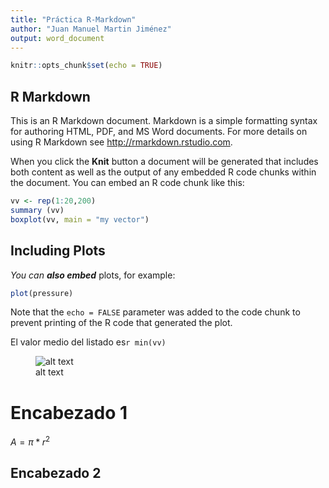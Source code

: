```yaml
---
title: "Práctica R-Markdown"
author: "Juan Manuel Martin Jiménez"
output: word_document
---
```


```r
knitr::opts_chunk$set(echo = TRUE)
```

## R Markdown

This is an R Markdown document. Markdown is a simple formatting syntax for authoring HTML, PDF, and MS Word documents. For more details on using R Markdown see <http://rmarkdown.rstudio.com>.

When you click the **Knit** button a document will be generated that includes both content as well as the output of any embedded R code chunks within the document. You can embed an R code chunk like this:

```r
vv <- rep(1:20,200)
summary (vv)
boxplot(vv, main = "my vector")

```

## Including Plots

*You can* ***also embed*** plots, for example:

```r
plot(pressure)

```

Note that the `echo = FALSE` parameter was added to the code chunk to prevent printing of the R code that generated the plot.

El valor medio del listado es`r min(vv)`

![alt text](https://upload.wikimedia.org/wikipedia/commons/thumb/0/03/Castillo_de_Manzanares_el_Real_01.jpg/245px-Castillo_de_Manzanares_el_Real_01.jpg)


# Encabezado 1
$A =\pi*r^{2}$

## Encabezado 2
